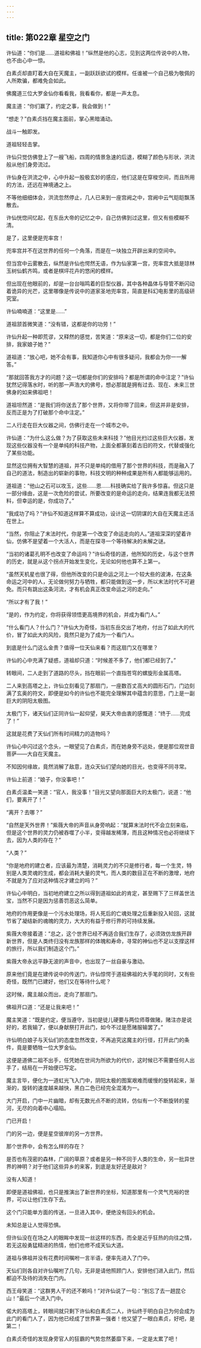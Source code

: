 ```yaml
---
---
---
```

title: 第022章 星空之门
---





许仙道：“你们是……道祖和佛祖！”纵然是他的心志，见到这两位传说中的人物，也不由心中一惊。

白素贞却直盯着大自在天魔主，一副跃跃欲试的模样。任谁被一个自己极为敬佩的人所欺骗，都难免会如此。

佛魔道三位大罗金仙你看看我，我看看你，都是一声太息。

魔主道：“你们赢了，约定之事，我会做到！”

“想走？”白素贞挡在魔主面前，掌心黑暗涌动。

战斗一触即发。

道祖轻轻击掌。

许仙只觉仿佛登上了一艘飞船，四周的情景急速的后退，模糊了颜色与形状，洪流般从他们身旁流过。

许仙身在洪流之中，心中升起一股极玄妙的感应，他们这是在穿梭空间，而且所用的方法，还远在神境通之上。

不等他细细体会，洪流忽然停止，几人已来到一座宫阙之中，宫阙中云气皑皑飘荡散去。

许仙恍惚间忆起，在东岳大帝的记忆之中，自己仿佛到过这里，但又有些模糊不清。

是了，这里便是兜率宫！

兜率宫并不在这世界的任何一个角落，而是在一块独立开辟出来的空间中。

但当宫中云雾散去，纵然是许仙也愕然无语，作为仙家第一宫，兜率宫大抵是琼林玉树仙鹤齐鸣，或者是棋坪花卉的悠闲的模样。

但出现在他眼前的，却是一台台嗡鸣着的巨型仪器，其中各种晶体与导管不断闪动着诡异的光芒，这里哪像是传说中的道家圣地兜率宫，简直是科幻电影里的高级研究室。

许仙喃喃道：“这里是……”

道祖颔首微笑道：“没有错，这都是你的功劳！”

许仙升起一种即荒谬，又释然的感觉，苦笑道：“原来这一切，都是你们二位的安排，我家娘子她？”

道祖道：“放心吧，她不会有事，我知道你心中有很多疑问，我都会为你一一解答。”

“那就回答我方才的问题？这一切都是你们的安排吗？都是所谓的命中注定？”许仙犹然记得落水时，听的那一声浩大的佛号，想必那就是拥有过去、现在、未来三世佛身的如来佛祖吧！

道祖坦然道：“是我们将你送去了那个世界，又将你带了回来，但这并非是安排，反而正是为了打破那个命中注定。”

二人行走在巨大仪器之间，仿佛行走在一个城市之中。

许仙道：“为什么这么做？为了获取这些未来科技？”他目光扫过这些巨大仪器，发现这些仪器没有一个是单纯的科技产物，上面全都篆刻着古旧的符文，代替或强化了某些功能。

显然这位拥有大智慧的道祖，并不只是单纯的借用了那个世界的科技，而是融入了自己的道法，制造出的崭新的事物，科技文明的种种成果是所有人都能够运用的。

道祖道：“他山之石可以攻玉，这些……恩……科技确实给了我许多惊喜。但这只是一部分缘由，这是一次危险的尝试，所要改变的是命运的走向，结果连我都无法预料，但幸运的是，你成功了。”

“我成功了吗？”许仙不知道这样算不算成功，设计这一切阴谋的大自在天魔主还活在世上。

“当然，你阻止了末法时代，你是第一个改变了命运走向的人。”道祖深深的望着许仙，仿佛不是望着一个大活人，而是在探寻一个等待解决的未解之谜。

“当初的诸葛孔明不也改变了命运吗？”许仙奇怪的道，他所知的历史，与这个世界的历史，就是从这个拐点开始发生变化，无论如何他也算不上第一。

“虽然天机星也很了得，但他所改变的只是命运之河上一个较大些的波涛，在这条命运之河中的人，无论做何努力与牺牲，都只能做到这一步，所以末法时代不可避免。而只有跳出这条河流，才有机会真正改变命运之河的走向。”

“所以才有了我！”

“是的，作为约定，你将获得领悟更高境界的机会，并成为看门人。”

“什么看门人？什么门？”许仙大为奇怪，当初东岳交出了地府，付出了如此大的代价，冒了如此大的风险，竟然只是为了成为一个看门人。

到底是什么门这么金贵？值得一位天仙来看？而这扇门又在哪里？

许仙的心中充满了疑惑，道祖却只道：“时候差不多了，他们都已经到了。”

转眼间，二人走到了道路的尽头，挡在眼前一个直指苍穹的螺旋形金属高塔。

二人来到高塔之上，许仙立刻看见了那扇门，一座数百丈高大的圆形石门，门边刻满了玄奥的符文，即便是如今的许仙也不能完全理解其中蕴含的意思，门上是一副巨大的阴阳太极图。

太极门下，诸天仙们正同许仙一起仰望，昊天大帝由衷的感慨道：“终于……完成了！”

这就是花费了天仙们所有时间精力的造物吗？

许仙心中闪过这个念头，一眼望见了白素贞，而在她身旁不远处，便是那位观世音菩萨——大自在天魔主。

不知因何缘故，竟然消解了敌意，连众天仙们望向她的目光，也变得不同寻常。

许仙上前道：“娘子，你没事吧！”

白素贞温柔一笑道：“官人，我没事！”目光又望向那面巨大的太极门，说道：“他们，要离开了！”

“离开？去哪？”

“自然是天外世界！”紫薇大帝的声音从身旁响起：“就算末法时代不会立刻来临，但是这个世界的灵力仍被吞噬了小半，变得越发稀薄，而且这种情况也必将继续下去，因为人类的存在？”

“人类？”

“你是地府的建立者，应该最为清楚，消耗灵力的不只是修行者，每一个生灵，特别是人类灵魂的生成，都会消耗大量的灵气，而人类的数目正在不断的激增，地府不就是为了应对这种情况才建立的吗？”

许仙心中明白，当初地府建立之所以得到道祖如此的肯定，甚至赐下了三样盖世法宝，当然不只是因为惩善罚恶这么简单。

地府的作用更像是一个污水处理场，将人死后的亡魂处理之后重新投入轮回，这就节省了凝结新的魂魄的灵力，大大的有益于修行界的可持续发展。

紫薇大帝接着道：“总之，这个世界已经不再适合我们生存了，必须效仿龙族开辟新世界，但是人类终归没有龙族那样的体魄和寿命，寻常的神仙也不足以支撑这样的旅行，所以我们制造这个门。”

紫薇大帝永远平静无波的声音中，也出现了一丝自豪与激动。

原来他们竟是在建传说中的传送门，许仙惊愕于道祖佛祖的大手笔的同时，又有些奇怪，既然门已建好，他们又在等待什么呢？

这时候，魔主越众而出，走向了那扇门。

佛祖开口道：“还是让我来吧！”

魔主笑道：“既是约定，便当遵守，当初是徒儿硬要与两位师尊做赌，赌注亦是说好的，若我输了，便以身献祭打开此门，如今不过是愿赌服输罢了。”

许仙明白娘子与天仙们的态度忽然改变，不再追究这魔主的行径，打开此门的条件，竟是要牺牲一位大罗金仙。

这便是道佛二祖不出手，任凭她在世间为所欲为的代价，这时候已不需要任何人出手了，结局在一开始便已写定。

魔主言毕，便化为一道虹光飞入门中，阴阳太极的图案艰难而缓慢的旋转起来，渐渐的，旋转的速度越来越快，黑白二色已经完全混淆为一。

大门开启，门中一片幽暗，却有无数光点不断的流转，仿似有一个不断旋转的星河，无尽的向着中心塌陷。

门已开启！

门的另一边，便是星空彼岸的另一方世界。

那个世界中，会有怎么样的存在？

是否也有茂密的森林，广阔的草原？或者是另一种不同于人类的生命，另一批异世界的神明？对于他们这些异乡的来客，到底是友好还是敌对？

没有人知道！

即便是道祖佛祖，也只是推演出了新世界的坐标，知道那里有一个灵气充裕的世界，可以让他们生存下去。

这个门只能单方面的传送，一旦进入其中，便绝没有回头的机会。

未知总是让人觉得恐惧。

但许仙没在在场之人的眼眸中发现一丝这样的东西，而全是近乎狂热的向往之情，若无这般勇猛精进的热情，他们也修不成天仙大道。

道祖与佛祖并没有花费时间嘱咐一言半语，便率先进入了门中。

天仙们则各自对许仙嘱咐了几句，无非是请他照顾门人，安排他们进入此门，然后都迫不及待的消失在门内。

西王母笑道：“这群男人干的还不赖吗！”对许仙说了一句：“别忘了去一趟昆仑山！”最后一个进入门中。

偌大的高塔上，转眼间就只剩下许仙和白素贞二人，许仙终于明白自己为何会成为此门的看门人了，因为他已经成了世界第一强者！他又望了一眼白素贞，好吧，是第二！

白素贞奇怪的发现身旁官人的狂霸的气势忽然萎靡下来，一定是太累了吧！